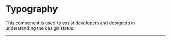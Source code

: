 
<Meta title="Design Tokens/Typography/Fixed font sizes" />

# Typography

This component is used to assist developers and designers in understanding the design status.

<hr />

<FixedFontSizes />

<StorybookFooter />

